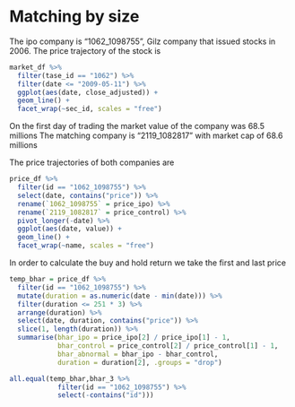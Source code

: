 
# Matching by size

The ipo company is "1062_1098755", Gilz company that issued stocks in 
2006. The price  trajectory of the stock is

```r

market_df %>% 
  filter(tase_id == "1062") %>% 
  filter(date <= "2009-05-11") %>% 
  ggplot(aes(date, close_adjusted)) + 
  geom_line() + 
  facet_wrap(~sec_id, scales = "free")

```

On the first day of trading the market value of the company was 68.5 millions
The matching company is "2119_1082817" with market cap of 68.6 millions

The price trajectories of both companies are

```r

price_df %>% 
  filter(id == "1062_1098755") %>% 
  select(date, contains("price")) %>% 
  rename(`1062_1098755` = price_ipo) %>% 
  rename(`2119_1082817` = price_control) %>% 
  pivot_longer(-date) %>% 
  ggplot(aes(date, value)) + 
  geom_line() + 
  facet_wrap(~name, scales = "free")


```

In order to calculate the buy and hold return we take the first and last price

```r

temp_bhar = price_df %>% 
  filter(id == "1062_1098755") %>% 
  mutate(duration = as.numeric(date - min(date))) %>% 
  filter(duration <= 251 * 3) %>% 
  arrange(duration) %>% 
  select(date, duration, contains("price")) %>% 
  slice(1, length(duration)) %>% 
  summarise(bhar_ipo = price_ipo[2] / price_ipo[1] - 1,
            bhar_control = price_control[2] / price_control[1] - 1,
            bhar_abnormal = bhar_ipo - bhar_control,
            duration = duration[2], .groups = "drop")

all.equal(temp_bhar,bhar_3 %>% 
            filter(id == "1062_1098755") %>% 
            select(-contains("id")))

```

